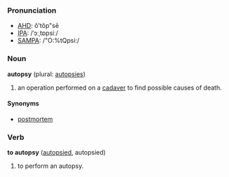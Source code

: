 ===Pronunciation===
*[[w:AHD|AHD]]: ô'tŏp"sē
*[[w:IPA|IPA]]: /ˈɔːˌtɒpsiː/
*[[w:SAMPA|SAMPA]]: /"O:%tQpsi:/

===Noun===
'''autopsy''' (plural: [[autopsies]])

# an operation performed on a [[cadaver]] to find possible causes of death.

====Synonyms====
*[[postmortem]]

===Verb===
'''to autopsy''' ([[autopsied]], autopsied)

# to perform an autopsy.